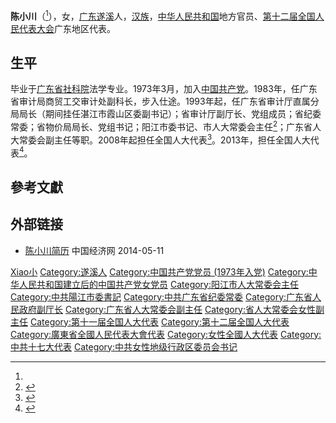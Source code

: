 {{Otheruses|陈小川}}

'''陈小川'''（{{bd|1954年|3月|}}<ref name="a1"/>），女，[[广东省|广东]][[遂溪县|遂溪]]人，[[汉族|汉族]]，[[中华人民共和国|中华人民共和国]]地方官员、[[第十二届全国人民代表大会|第十二届全国人民代表大会]]广东地区代表。

== 生平 ==
毕业于[[广东省社科院|广东省社科院]]法学专业。1973年3月，加入[[中国共产党|中国共产党]]。1983年，任广东省审计局商贸工交审计处副科长，步入仕途。1993年起，任广东省审计厅直属分局局长（期间挂任湛江市霞山区委副书记）；省审计厅副厅长、党组成员；省纪委常委；省物价局局长、党组书记；阳江市委书记、市人大常委会主任<ref name="a1">{{Cite web|url=http://www.gdrd.cn/rdgzxgnr/zrzc/cxc/201303/t20130321_159327.html|title=陈小川副主任|accessdate=2020-02-20|author=|date=2013-01-31|work=|publisher=广东人大网|language=Zh-hans|archive-date=2017-10-21|archive-url=https://web.archive.org/web/20171021140331/http://www.gdrd.cn/rdgzxgnr/zrzc/cxc/201303/t20130321_159327.html|dead-url=no}}</ref>；广东省人大常委会副主任等职。2008年起担任全国人大代表<ref>{{cite news|title=全国人大代表信息-陈小川|url= http://210.82.31.1:8084/delegate/viewDelegate.action?dbid=111868|accessdate=2013-04-05|newspaper=全国人大网|archive-url=https://web.archive.org/web/20140522052131/http://www.npc.gov.cn/delegate/viewDelegate.action?dbid=111868|archive-date=2014-05-22|dead-url=yes}}</ref>。2013年，担任全国人大代表<ref>{{cite news|title=全国人大代表信息-陈小川|url= http://210.82.31.1:8084/delegate/viewDelegate.action?dbid=121842|accessdate=2013-04-05|newspaper=全国人大网|archive-url=https://web.archive.org/web/20140522052931/http://www.npc.gov.cn/delegate/viewDelegate.action?dbid=121842|archive-date=2014-05-22|dead-url=yes}}</ref>。

== 參考文獻 ==
{{reflist}}

== 外部链接 ==
* [http://district.ce.cn/newarea/sddy/201302/04/t20130204_24093897_4.shtml 陈小川简历] {{Wayback|url=http://district.ce.cn/newarea/sddy/201302/04/t20130204_24093897_4.shtml |date=20140512223103 }} 中国经济网 2014-05-11

{{中华人民共和国官员小作品}}

{{Authority control}}
{{DEFAULTSORT:Chen陳}}
[[Category:陳姓|Xiao小]]
[[Category:遂溪人|Category:遂溪人]]
[[Category:中国共产党党员_(1973年入党)|Category:中国共产党党员 (1973年入党)]]
[[Category:中华人民共和国建立后的中国共产党女党员|Category:中华人民共和国建立后的中国共产党女党员]]
[[Category:阳江市人大常委会主任|Category:阳江市人大常委会主任]]
[[Category:中共陽江市委書記|Category:中共陽江市委書記]]
[[Category:中共广东省纪委常委|Category:中共广东省纪委常委]]
[[Category:广东省人民政府副厅长|Category:广东省人民政府副厅长]]
[[Category:广东省人大常委会副主任|Category:广东省人大常委会副主任]]
[[Category:省人大常委会女性副主任|Category:省人大常委会女性副主任]]
[[Category:第十一届全国人大代表|Category:第十一届全国人大代表]]
[[Category:第十二届全国人大代表|Category:第十二届全国人大代表]]
[[Category:廣東省全國人民代表大會代表|Category:廣東省全國人民代表大會代表]]
[[Category:女性全國人大代表|Category:女性全國人大代表]]
[[Category:中共十七大代表|Category:中共十七大代表]]
[[Category:中共女性地级行政区委员会书记|Category:中共女性地级行政区委员会书记]]